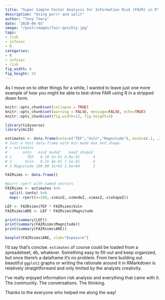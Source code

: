 ```yaml
---
title: "Super Simple Factor Analysis for Information Risk (FAIR) in R"
description: "Using purrr and split"
author: "Tony Towry"
date: '2020-06-03'
image: "/post/images/fair-quickly.jpg"
tags:
- risk
- infosec
- R
categories: 
- R
- infosec
- risk
fig_width: 6 
fig_height: 15 
---
```


As I move on to other things for a while, I wanted to leave just one more example of how you might be able to test-drive FAIR using R in a stripped down form.

```r
knitr::opts_chunk$set(collapse = TRUE)
knitr::opts_chunk$set(warning = FALSE, message=FALSE, echo=TRUE)
knitr::opts_chunk$set(fig.width=12, fig.height=3) 
```

```r
library(tidyverse)
library(mc2d)

estimates <- data.frame(onto=c("TEF","Vuln","Magnitude"), minZ=c(.1, .25, 100), modeZ = c(.2, .4, 1000), maxZ = c(.4, .75, 10000), shapeZ=c(4,4,2), stringsAsFactors = FALSE)
# Just a test data.frame with min mode max and shape.
# > estimates
#       onto   minZ modeZ    maxZ shapeZ
# 1       TEF   0.10 2e-01 4.0e-01      4
# 2      Vuln   0.25 4e-01 7.5e-01      4
# 3 Magnitude 100.00 1e+03 1.0e+04      2

FAIRsims <- data.frame()

#purrr rpert with named vectors
FAIRsims <- estimates %>%
  split(.$onto) %>%
  map(~ rpert(n=100,.x$minZ,.x$modeZ,.x$maxZ,.x$shapeZ)) 

LEF <- FAIRsims$TEF * FAIRsims$Vuln
FAIRsims$ARE <- LEF * FAIRsims$Magnitude

print(summary(LEF))
print(summary(FAIRsims$Magnitude))
print(summary(FAIRsims$ARE))

boxplot(FAIRsims$ARE, xlab="Exposure")
```
I'd say that's concise. `estimates` of course could be loaded from a spreadsheet, db, whatever. Something easy to fill-out and keep organized, but once there's a dataframe it's no problem. From here building out beautiful `ggplot2` graphs or writing the rationale around it in RMarkdown is relatively straightforward and only limited by the analysts creativity.

I've really enjoyed information risk analysis and everything that came with it. The community. The conversations. The thinking.

Thanks to the everyone who helped me along the way!